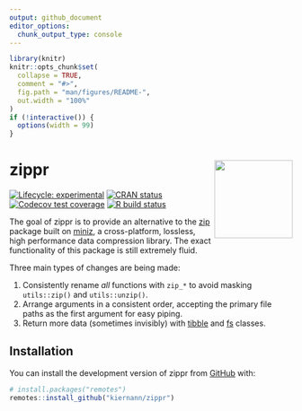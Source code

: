 ```yaml
---
output: github_document
editor_options: 
  chunk_output_type: console
---
```


<!-- README.md is generated from README.Rmd. Please edit that file -->

```r
library(knitr)
knitr::opts_chunk$set(
  collapse = TRUE,
  comment = "#>",
  fig.path = "man/figures/README-",
  out.width = "100%"
)
if (!interactive()) {
  options(width = 99)
}
```

# zippr <img src='man/figures/logo.png' align="right" height="139" />

<!-- badges: start -->
[![Lifecycle: experimental][life_badge]][life_link]
[![CRAN status][cran_badge]][cran_link]
[![Codecov test coverage][cov_badge]][cov_link]
[![R build status][ga_badge]][ga_link]
<!-- badges: end -->

The goal of zippr is to provide an alternative to the [zip] package built on
[miniz], a cross-platform, lossless, high performance data compression library.
The exact functionality of this package is still extremely fluid.

Three main types of changes are being made:

1. Consistently rename _all_ functions with `zip_*` to avoid masking
   `utils::zip()` and `utils::unzip()`.
2. Arrange arguments in a consistent order, accepting the primary file paths as
   the first argument for easy piping.
3. Return more data (sometimes invisibly) with [tibble] and [fs] classes.

## Installation

You can install the development version of zippr from [GitHub][gh] with:

```r
# install.packages("remotes")
remotes::install_github("kiernann/zippr")
```

<!-- refs: start -->
[life_badge]: https://img.shields.io/badge/lifecycle-experimental-orange.svg
[life_link]: https://www.tidyverse.org/lifecycle/#experimental
[cran_badge]: https://www.r-pkg.org/badges/version/zippr
[cran_link]: https://CRAN.R-project.org/package=zippr
[ga_badge]: https://github.com/kiernann/zippr/workflows/R-CMD-check/badge.svg
[ga_link]: https://github.com/kiernann/zippr/actions
[cov_badge]: https://codecov.io/gh/kiernann/zippr/branch/master/graph/badge.svg
[cov_link]: https://codecov.io/gh/kiernann/zippr?branch=master
[dl_badge]: https://cranlogs.r-pkg.org/badges/grand-total/zippr
[zip]: https://github.com/r-lib/zip
[miniz]: https://github.com/richgel999/miniz
[fs]: https://github.com/r-lib/fs/
[tibble]: https://github.com/tidyverse/tibble/
[gh]: https://github.com/kiernann/zippr
<!-- refs: end -->
